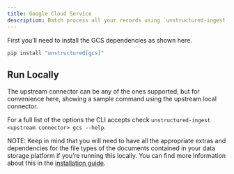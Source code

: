 ```yaml
---
title: Google Cloud Service 
description: Batch process all your records using `unstructured-ingest` to store structured outputs locally on your filesystem and upload those local files to a Google Cloud Service bucket.
---
```


First you’ll need to install the GCS dependencies as shown here.

```bash 
pip install "unstructured[gcs]"

```


## Run Locally

The upstream connector can be any of the ones supported, but for convenience here, showing a sample command using the upstream local connector.


<CodeGroup>

  <GCSSh />

  <GCSPy />

</CodeGroup>


For a full list of the options the CLI accepts check `unstructured-ingest <upstream connector> gcs --help`.

NOTE: Keep in mind that you will need to have all the appropriate extras and dependencies for the file types of the documents contained in your data storage platform if you’re running this locally. You can find more information about this in the [installation guide](/open-source/installation/overview).